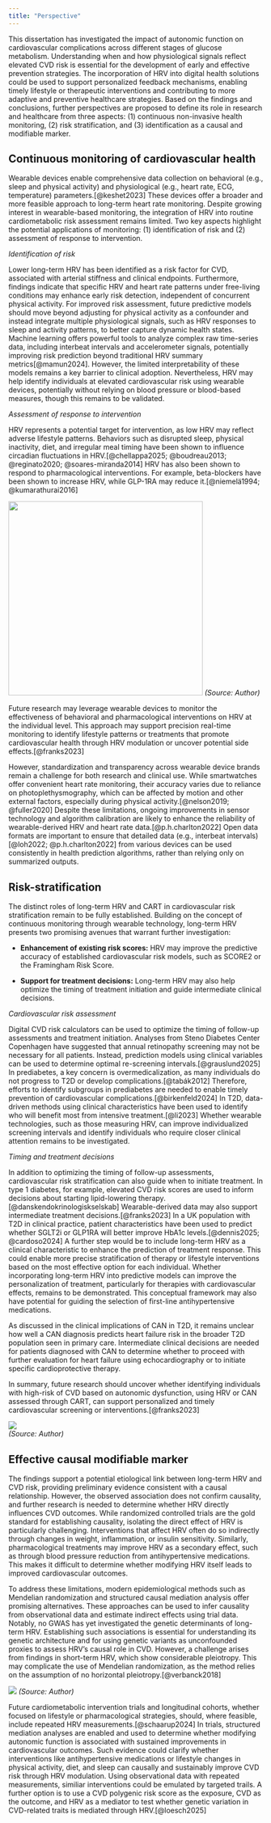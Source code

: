 ```yaml
---
title: "Perspective"
---
```


\clearpage
\null
\thispagestyle{empty}
\clearpage


This dissertation has investigated the impact of autonomic function on cardiovascular complications across different stages of glucose metabolism. Understanding when and how physiological signals reflect elevated CVD risk is essential for the development of early and effective prevention strategies. The incorporation of HRV into digital health solutions could be used to support personalized feedback mechanisms, enabling timely lifestyle or therapeutic interventions and contributing to more adaptive and preventive healthcare strategies. Based on the findings and conclusions, further perspectives are proposed to define its role in research and healthcare from three aspects: (1) continuous non-invasive health monitoring, (2) risk stratification, and (3) identification as a causal and modifiable marker.

## Continuous monitoring of cardiovascular health

Wearable devices enable comprehensive data collection on behavioral (e.g., sleep and physical activity) and physiological (e.g., heart rate, ECG, temperature) parameters.[@keshet2023] These devices offer a broader and more feasible approach to long-term heart rate monitoring. Despite growing interest in wearable-based monitoring, the integration of HRV into routine cardiometabolic risk assessment remains limited. Two key aspects highlight the potential applications of monitoring: (1) identification of risk and (2) assessment of response to intervention.

*Identification of risk*

Lower long-term HRV has been identified as a risk factor for CVD, associated with arterial stiffness and clinical endpoints. Furthermore, findings indicate that specific HRV and heart rate patterns under free-living conditions may enhance early risk detection, independent of concurrent physical activity. For improved risk assessment, future predictive models should move beyond adjusting for physical activity as a confounder and instead integrate multiple physiological signals, such as HRV responses to sleep and activity patterns, to better capture dynamic health states. Machine learning offers powerful tools to analyze complex raw time-series data, including interbeat intervals and accelerometer signals, potentially improving risk prediction beyond traditional HRV summary metrics[@mamun2024]. However, the limited interpretability of these models remains a key barrier to clinical adoption. Nevertheless, HRV may help identify individuals at elevated cardiovascular risk using wearable devices, potentially without relying on blood pressure or blood-based measures, though this remains to be validated.

*Assessment of response to intervention*

HRV represents a potential target for intervention, as low HRV may reflect adverse lifestyle patterns. Behaviors such as disrupted sleep, physical inactivity, diet, and irregular meal timing have been shown to influence circadian fluctuations in HRV.[@chellappa2025; @boudreau2013; @reginato2020; @soares-miranda2014] HRV has also been shown to respond to pharmacological interventions. For example, beta-blockers have been shown to increase HRV, while GLP-1RA may reduce it.[@niemelä1994; @kumarathurai2016]

::: {#fig-smw fig-cap="**Hypothetical scenario of lifestyle and treatment adaptation using HRV in wearable devices**" fig-align="center"}
![](images/smartwatch.png){width="4in"}
*(Source: Author)*
:::

Future research may leverage wearable devices to monitor the effectiveness of behavioral and pharmacological interventions on HRV at the individual level. This approach may support precision real-time monitoring to identify lifestyle patterns or treatments that promote cardiovascular health through HRV modulation or uncover potential side effects.[@franks2023]

However, standardization and transparency across wearable device brands remain a challenge for both research and clinical use. While smartwatches offer convenient heart rate monitoring, their accuracy varies due to reliance on photoplethysmography, which can be affected by motion and other external factors, especially during physical activity.[@nelson2019; @fuller2020] Despite these limitations, ongoing improvements in sensor technology and algorithm calibration are likely to enhance the reliability of wearable-derived HRV and heart rate data.[@p.h.charlton2022] Open data formats are important to ensure that detailed data (e.g., interbeat intervals)[@loh2022; @p.h.charlton2022] from various devices can be used consistently in health prediction algorithms, rather than relying only on summarized outputs.

## Risk-stratification

The distinct roles of long-term HRV and CART in cardiovascular risk stratification remain to be fully established. Building on the concept of continuous monitoring through wearable technology, long-term HRV presents two promising avenues that warrant further investigation:

-   **Enhancement of existing risk scores:** HRV may improve the predictive accuracy of established cardiovascular risk models, such as SCORE2 or the Framingham Risk Score.

-   **Support for treatment decisions:** Long-term HRV may also help optimize the timing of treatment initiation and guide intermediate clinical decisions.

*Cardiovascular risk assessment*

Digital CVD risk calculators can be used to optimize the timing of follow-up assessments and treatment initiation. Analyses from Steno Diabetes Center Copenhagen have suggested that annual retinopathy screening may not be necessary for all patients. Instead, prediction models using clinical variables can be used to determine optimal re-screening intervals.[@grauslund2025] In prediabetes, a key concern is overmedicalization, as many individuals do not progress to T2D or develop complications.[@tabák2012] Therefore, efforts to identify subgroups in prediabetes are needed to enable timely prevention of cardiovascular complications.[@birkenfeld2024] In T2D, data-driven methods using clinical characteristics have been used to identify who will benefit most from intensive treatment.[@li2023] Whether wearable technologies, such as those measuring HRV, can improve individualized screening intervals and identify individuals who require closer clinical attention remains to be investigated.

*Timing and treatment decisions*

In addition to optimizing the timing of follow-up assessments, cardiovascular risk stratification can also guide when to initiate treatment. In type 1 diabetes, for example, elevated CVD risk scores are used to inform decisions about starting lipid-lowering therapy.[@danskendokrinologiskselskab] Wearable-derived data may also support intermediate treatment decisions.[@franks2023] In a UK population with T2D in clinical practice, patient characteristics have been used to predict whether SGLT2i or GLP1RA will better improve HbA1c levels.[@dennis2025; @cardoso2024] A further step would be to include long-term HRV as a clinical characteristic to enhance the prediction of treatment response. This could enable more precise stratification of therapy or lifestyle interventions based on the most effective option for each individual. Whether incorporating long-term HRV into predictive models can improve the personalization of treatment, particularly for therapies with cardiovascular effects, remains to be demonstrated. This conceptual framework may also have potential for guiding the selection of first-line antihypertensive medications.

As discussed in the clinical implications of CAN in T2D, it remains unclear how well a CAN diagnosis predicts heart failure risk in the broader T2D population seen in primary care. Intermediate clinical decisions are needed for patients diagnosed with CAN to determine whether to proceed with further evaluation for heart failure using echocardiography or to initiate specific cardioprotective therapy.

In summary, future research should uncover whether identifying individuals with high-risk of CVD based on autonomic dysfunction, using HRV or CAN assessed through CART, can support personalized and timely cardiovascular screening or interventions.[@franks2023]

::: {#fig-rsp fig-cap="**Conceptual model for risk stratification by autonomic dysfunction**" fig-align="center"}
![](images/strafication_tree_of_CAN(1).png)    
*(Source: Author)*
:::

## Effective causal modifiable marker

The findings support a potential etiological link between long-term HRV and CVD risk, providing preliminary evidence consistent with a causal relationship. However, the observed association does not confirm causality, and further research is needed to determine whether HRV directly influences CVD outcomes. While randomized controlled trials are the gold standard for establishing causality, isolating the direct effect of HRV is particularly challenging. Interventions that affect HRV often do so indirectly through changes in weight, inflammation, or insulin sensitivity. Similarly, pharmacological treatments may improve HRV as a secondary effect, such as through blood pressure reduction from antihypertensive medications. This makes it difficult to determine whether modifying HRV itself leads to improved cardiovascular outcomes.

To address these limitations, modern epidemiological methods such as Mendelian randomization and structured causal mediation analysis offer promising alternatives. These approaches can be used to infer causality from observational data and estimate indirect effects using trial data. Notably, no GWAS has yet investigated the genetic determinants of long-term HRV. Establishing such associations is essential for understanding its genetic architecture and for using genetic variants as unconfounded proxies to assess HRV’s causal role in CVD. However, a challenge arises from findings in short-term HRV, which show considerable pleiotropy. This may complicate the use of Mendelian randomization, as the method relies on the assumption of no horizontal pleiotropy.[@verbanck2018]

::: {#fig-mediation fig-cap="**Suggested mediation of HRV by intervention/observation in the prevention of CVD**" fig-align="center"}
![](images/Mediation_HRV_1.png)
*(Source: Author)*
:::

Future cardiometabolic intervention trials and longitudinal cohorts, whether focused on lifestyle or pharmacological strategies, should, where feasible, include repeated HRV measurements.[@schaarup2024] In trials, structured mediation analyses are enabled and used to determine whether modifying autonomic function is associated with sustained improvements in cardiovascular outcomes. Such evidence could clarify whether interventions like antihypertensive medications or lifestyle changes in physical activity, diet, and sleep can causally and sustainably improve CVD risk through HRV modulation. Using observational data with repeated measurements, similiar interventions could be emulated by targeted trails. A further option is to use a CVD polygenic risk score as the exposure, CVD as the outcome, and HRV as a mediator to test whether genetic variation in CVD-related traits is mediated through HRV.[@loesch2025]


\clearpage
\null
\thispagestyle{empty}
\clearpage

